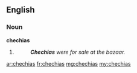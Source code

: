 ==English==

===Noun===
'''chechias'''

# {{plural of|chechia}}
#: '''''Chechias''' were for sale at the bazaar.''

[[ar:chechias]]
[[fr:chechias]]
[[mg:chechias]]
[[my:chechias]]